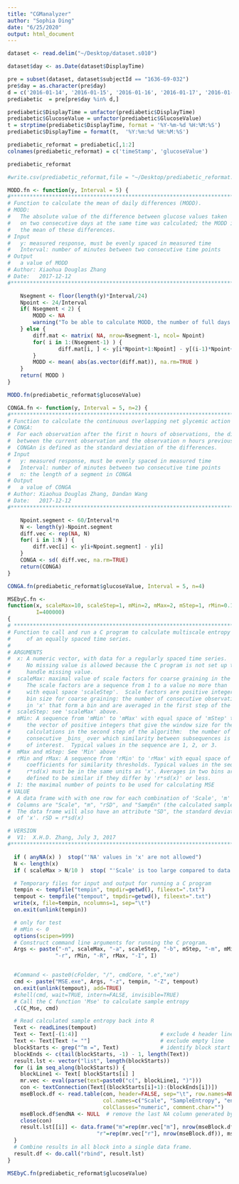 ```yaml
---
title: "CGManalyzer"
author: "Sophia Ding"
date: "6/25/2020"
output: html_document
---
```

```r
dataset <- read.delim("~/Desktop/dataset.s010")

dataset$day <- as.Date(dataset$DisplayTime)

pre = subset(dataset, dataset$subjectId == "1636-69-032")
pre$day = as.character(pre$day)
d = c('2016-01-14', '2016-01-15', '2016-01-16', '2016-01-17', '2016-01-18')
prediabetic  = pre[pre$day %in% d,]

prediabetic$DisplayTime = unfactor(prediabetic$DisplayTime)
prediabetic$GlucoseValue = unfactor(prediabetic$GlucoseValue)
t = strptime(prediabetic$DisplayTime, format = '%Y-%m-%d %H:%M:%S')
prediabetic$DisplayTime = format(t,  '%Y:%m:%d %H:%M:%S')

prediabetic_reformat = prediabetic[,1:2]
colnames(prediabetic_reformat) = c('timeStamp', 'glucoseValue')

prediabetic_reformat

#write.csv(prediabetic_reformat,file = "~/Desktop/prediabetic_reformat.csv")
```
```r
MODD.fn <- function(y, Interval = 5) {
#***************************************************************************
# Function to calculate the mean of daily differences (MODD). 
# MODD:
#   The absolute value of the difference between glucose values taken
#   on two consecutive days at the same time was calculated; the MODD is 
#   the mean of these differences.
# Input 
#   y: measured response, must be evenly spaced in measured time
#   Interval: number of minutes between two consecutive time points
# Output
#   a value of MODD
# Author: Xiaohua Douglas Zhang
# Date:   2017-12-12
#****************************************************************************

	Nsegment <- floor(length(y)*Interval/24)
	Npoint <- 24/Interval
	if( Nsegment < 2) {
		MODD <- NA
	    warning("To be able to calculate MODD, the number of full days must be at least 2!")
	} else {
		diff.mat <- matrix( NA, nrow=Nsegment-1, ncol= Npoint)
		for( i in 1:(Nsegment-1) ) {
				diff.mat[i, ] <- y[i*Npoint+1:Npoint] - y[(i-1)*Npoint+1:Npoint] 
		}
		MODD <- mean( abs(as.vector(diff.mat)), na.rm=TRUE )	
	}
	return( MODD )
}
```

```r
MODD.fn(prediabetic_reformat$glucoseValue)
```
```r
CONGA.fn <- function(y, Interval = 5, n=2) {
#***************************************************************************
# Function to calculate the continuous overlapping net glycemic action (CONGA). 
# CONGA:  
#  For each observation after the first n hours of observations, the difference 
#  between the current observation and the observation n hours previous was calculated. 
#  CONGAn is defined as the standard deviation of the differences.
# Input 
#   y: measured response, must be evenly spaced in measured time
#   Interval: number of minutes between two consecutive time points
#   n: the length of a segment in CONGA 
# Output
#   a value of CONGA
# Author: Xiaohua Douglas Zhang, Dandan Wang
# Date:   2017-12-12
#****************************************************************************

	Npoint.segment <- 60/Interval*n
	N <- length(y)-Npoint.segment
	diff.vec <- rep(NA, N)
	for( i in 1:N ) {
		diff.vec[i] <- y[i+Npoint.segment] - y[i]
	}
	CONGA <- sd( diff.vec, na.rm=TRUE)
	return(CONGA)
}
```

```r
CONGA.fn(prediabetic_reformat$glucoseValue, Interval = 5, n=4)
```

```r
MSEbyC.fn <-
function(x, scaleMax=10, scaleStep=1, mMin=2, mMax=2, mStep=1, rMin=0.15, rMax=0.15,
		 I=400000)
{
# **********************************************************************************
# Function to call and run a C program to calculate multiscale entropy (MSE)
#     of an equally spaced time series.
#
# ARGUMENTS
#  x: A numeric vector, with data for a regularly spaced time series.
#     No missing value is allowed because the C program is not set up to
#     handle missing value.
#  scaleMax: maximal value of scale factors for coarse graining in the MSE algorithm.
#     The scale factors are a sequence from 1 to a value no more than 'scaleMax'
#     with equal space 'scaleStep'.  Scale factors are positive integers that specify
#     bin size for coarse graining: the number of consecutive observations
#     in 'x' that form a bin and are averaged in the first step of the algorithm.
#  scaleStep: see 'scaleMax' above.
#  mMin: A sequence from 'mMin' to 'mMax' with equal space of 'mStep' that defines
#     the vector of positive integers that give the window size for the entropy
#     calculations in the second step of the algorithm:  the number of
#     consecutive _bins_ over which similarity between subsequences is
#     of interest.  Typical values in the sequence are 1, 2, or 3.
#  mMax and mStep: See 'Min' above
#  rMin and rMax: A sequence from 'rMin' to 'rMax' with equal space of 0.05 that defines
#     coefficients for similarity thresholds. Typical values in the sequence are 0.15, 0.2.
#     r*sd(x) must be in the same units as 'x'. Averages in two bins are
#     defined to be similar if they differ by 'r*sd(x)' or less.
#  I: the maximal number of points to be used for calculating MSE
# VALUE
#  A data frame with with one row for each combination of 'Scale', 'm' and 'rSD'.
#  Columns are "Scale", "m", "rSD", and "SampEn" (the calculated sample entropy).
#  The data frame will also have an attribute "SD", the standard deviation
#  of 'x'. rSD = r*sd(x)

# VERSION
#  V1:  X.H.D. Zhang, July 3, 2017
#*******************************************************************************************

  if ( anyNA(x) )  stop("'NA' values in 'x' are not allowed")
  N <- length(x)
  if ( scaleMax > N/10 )  stop( "'Scale' is too large compared to data length" )

  # Temporary files for input and output for running a C program
  tempin <- tempfile("tempin", tmpdir=getwd(), fileext=".txt")
  tempout <- tempfile("tempout", tmpdir=getwd(), fileext=".txt")
  write(x, file=tempin, ncolumns=1, sep="\t")
  on.exit(unlink(tempin))

  # only for test
  # mMin <- 0
  options(scipen=999)
  # Construct command line arguments for running the C program.
  Args <- paste("-n", scaleMax, "-a", scaleStep, "-b", mStep, "-m", mMin, "-M", mMax,
               "-r", rMin, "-R", rMax, "-I", I)


  #Command <- paste0(cFolder, "/", cmdCore, ".e","xe")
  cmd <- paste("MSE.exe", Args, "-z", tempin, "-Z", tempout)
  on.exit(unlink(tempout), add=TRUE)
  #shell(cmd, wait=TRUE, intern=FALSE, invisible=TRUE)
  # Call the C function 'Mse' to calculate sample entropy
  .C(C_Mse, cmd)

  # Read calculated sample entropy back into R
  Text <- readLines(tempout)
  Text <- Text[-(1:4)]                		    # exclude 4 header lines
  Text <- Text[Text != ""]            			# exclude empty line
  blockStarts <- grep("^m =", Text)	            # identify block start line "m = ,  r = "
  blockEnds <- c(tail(blockStarts, -1) - 1, length(Text))
  result.lst <- vector("list", length(blockStarts))
  for (i in seq_along(blockStarts)) {
    blockLine1 <- Text[ blockStarts[i] ]
    mr.vec <- eval(parse(text=paste0("c(", blockLine1, ")")))
    con <- textConnection(Text[(blockStarts[i]+1):(blockEnds[i])])
    mseBlock.df <- read.table(con, header=FALSE, sep="\t", row.names=NULL,
							  col.names=c("Scale", "SampleEntropy", "endNA"),
							  colClasses="numeric", comment.char="")
    mseBlock.df$endNA <- NULL  # remove the last NA column generated by trailing "\t" in each line
    close(con)
    result.lst[[i]] <- data.frame("m"=rep(mr.vec["m"], nrow(mseBlock.df)),
                            "r"=rep(mr.vec["r"], nrow(mseBlock.df)), mseBlock.df)
  }
  # Combine results in all block into a single data frame.
  result.df <- do.call("rbind", result.lst)
}

```
```r
MSEbyC.fn(prediabetic_reformat$glucoseValue)
```

